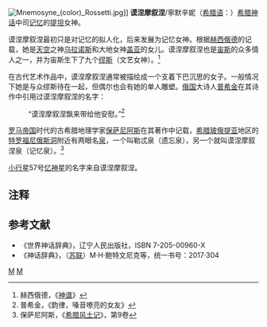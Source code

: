 [[File:Mnemosyne_(color)_Rossetti.jpg|thumb]]]]
'''谟涅摩叙涅'''/寧默辛妮（[[希腊语|希腊语]]：{{lang|el|Μνημοσύνη}}）[[希腊神话|希腊神话]]中司[[记忆|记忆]]的[[提坦|提坦]]女神。

谟涅摩叙涅最初只是对记忆的拟人化，后来发展为记忆女神。根据[[赫西俄德|赫西俄德]]的记载，她是[[天空|天空]]之神[[乌拉诺斯|乌拉诺斯]]和大地女神[[盖亚|盖亚]]的女儿。谟涅摩叙涅也是[[宙斯|宙斯]]的众多情人之一，并为宙斯生下了九个[[缪斯|缪斯]]（文艺女神）。<ref>赫西俄德，《[[神谱|神谱]]》</ref>

在古代艺术作品中，谟涅摩叙涅通常被描绘成一个支着下巴沉思的女子。一般情况下她是与众缪斯待在一起，但偶尔也会有她的单人雕塑。[[俄国|俄国]]大诗人[[普希金|普希金]]在其诗作中引用过谟涅摩叙涅的名字：

:“谟涅摩叙涅飘来带给他安慰。”<ref>普希金，《韵律，嗓音嘹亮的女友》</ref>

[[罗马帝国|罗马帝国]]时代的古希腊地理学家[[保萨尼阿斯|保萨尼阿斯]]在其著作中记载，[[希腊|希腊]][[玻俄提亚|玻俄提亚]]地区的[[特罗福尼俄斯洞|特罗福尼俄斯洞]]附近有两眼名[[泉|泉]]，一个叫勒忒泉（遗忘泉），另一个就叫谟涅摩叙涅泉（记忆泉）。<ref>保萨尼阿斯，《[[希腊风土记|希腊风土记]]》，第9卷</ref>

[[小行星|小行星]]57号[[忆神星|忆神星]]的名字来自谟涅摩叙涅。

== 注释 ==
<references/>
== 参考文献 ==
* 《世界神话辞典》，辽宁人民出版社，ISBN 7-205-00960-X 
* 《神话辞典》，（[[苏联|苏联]]）M·H·鲍特文尼克等，统一书号：2017·304
 
{{提坦}}

{{Authority control}}
[[Category:希臘女神|M]]
[[Category:提坦|M]]